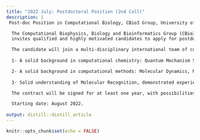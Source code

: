 ```yaml
---
title: "2022 July: Postdoctoral Position (2nd Call)"
description: |
 Post-doc Position in Computational Biology, CBio3 Group, University of Costa Rica.

  The Computational Biophysics, Biology and Bioinformatics Group (CBio3 Group) 
  invites qualified and highly motivated candidates to apply for postdoctoral position for the research project  *"Antimicrobial Peptides as Future Antibiotics: Physicochemical Characterization by Methods Computational of its Structures Bioactive Determined by Resonance Nuclear Magnetics in Environments of Membrane"*

  The candidate will join a multi-disciplinary international team of collaborators focusing on the study of Antimicrobial Peptides. The profile of the Postdoctoral Researcher we are seeking a scientist with:
    
  1- A solid background in computational chemistry: Quantum Mechanism Solvation Models, Hybrid methods QM/MM and QM/MMpol; Continuous Polarizable (QM/PCM) and MM/GBSA models, especially for the description of lipophilicity in biomolecular systems. 

  2- A solid background in computational methods: Molecular Dynamics, Molecular Docking (protein-ligand), Homology Modeling, Alphafold2 and Machine Learning techniques,Command of shell scripting, python programming and the use of high-performance computing.
  
  3- Solid understanding of Molecular Recognition, demonstrated experience in the use of Molecular Dynamics and a strong interest in Drug Discovery.

  The contract will be signed for at least one year, with possibilities for further extensions.

  Starting date: August 2022.
  
output: distill::distill_article
---
```


```r
knitr::opts_chunk$set(echo = FALSE)
```




